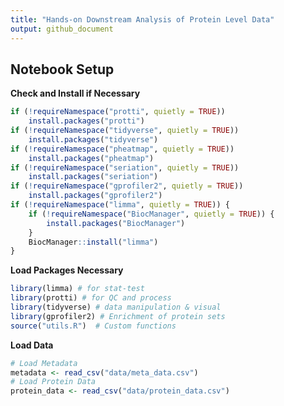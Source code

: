 ```yaml
---
title: "Hands-on Downstream Analysis of Protein Level Data"
output: github_document
---
```


## Notebook Setup

**Check and Install if Necessary**
```r
if (!requireNamespace("protti", quietly = TRUE))
    install.packages("protti")
if (!requireNamespace("tidyverse", quietly = TRUE))
    install.packages("tidyverse")
if (!requireNamespace("pheatmap", quietly = TRUE))
    install.packages("pheatmap")
if (!requireNamespace("seriation", quietly = TRUE))
    install.packages("seriation")
if (!requireNamespace("gprofiler2", quietly = TRUE))
    install.packages("gprofiler2")
if (!requireNamespace("limma", quietly = TRUE)) {
    if (!requireNamespace("BiocManager", quietly = TRUE)) {
        install.packages("BiocManager")
    }
    BiocManager::install("limma")
}
```

**Load Packages Necessary**
```r
library(limma) # for stat-test
library(protti) # for QC and process
library(tidyverse) # data manipulation & visual
library(gprofiler2) # Enrichment of protein sets
source("utils.R")  # Custom functions
```

**Load Data**
```r
# Load Metadata
metadata <- read_csv("data/meta_data.csv")
# Load Protein Data
protein_data <- read_csv("data/protein_data.csv")
```